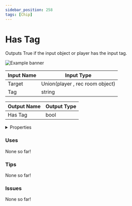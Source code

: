 ```yaml
---
sidebar_position: 258
tags: [Chip]
---
```


# Has Tag

Outputs True if the input object or player has the input tag.



![Example banner](./assets/bc3011d2-c085-490e-a450-195ff3a27009.svg)

| Input Name | Input Type |
|-----------|-----------|
| Target | Union(player , rec room object) |
| Tag | string |

| Output Name | Output Type |
|-----------|-----------|
| Has Tag | bool |


<details>
  <summary>Properties</summary>
  <div>
    <div>
    <table>
      <thead>
        <tr>
          <th>Is beta required?</th>
          <th>❌</th>
        </tr>
        <tr>
          <th>Is this chip a trolling risk?</th>
          <th>❌</th>
        </tr>
        <tr>
          <th>Chip UUID</th>
          <th>bc3011d2-c085-490e-a450-195ff3a27009</th>
        </tr>
      </thead>
    </table>
    </div>
  </div>
</details>

### Uses

None so far!

### Tips

None so far!

### Issues

None so far!
